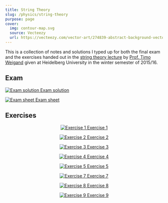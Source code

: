 ```yaml
---
title: String Theory
slug: /physics/string-theory
purpose: page
cover:
  img: contour-map.svg
  source: Vecteezy
  url: https://vecteezy.com/vector-art/274839-abstract-background-vector
---
```


This is a collection of notes and solutions I typed up for both the final exam and the exercises handed out in the [string theory lecture](http://www.thphys.uni-heidelberg.de/~weigand/Strings-2015.html) by [Prof. Timo Weigand](https://www.thphys.uni-heidelberg.de/~weigand/) given at Heidelberg University in the winter semester of 2015/16.

## Exam

<DocsGrid>

[![Exam solution](thumbnails/exam-sol.png) Exam solution](pdfs/exam-sol.pdf)

[![Exam sheet](thumbnails/exam-sheet.png) Exam sheet](pdfs/exam-sheet.pdf)

</DocsGrid>

## Exercises

<DocsGrid minWidth="8em" align="center">

[![Exercise 1](thumbnails/sol-01.png) Exercise 1](pdfs/sol-01.pdf)

[![Exercise 2](thumbnails/sol-02.png) Exercise 2](pdfs/sol-02.pdf)

[![Exercise 3](thumbnails/sol-03.png) Exercise 3](pdfs/sol-03.pdf)

[![Exercise 4](thumbnails/sol-04.png) Exercise 4](pdfs/sol-04.pdf)

[![Exercise 5](thumbnails/sol-05.png) Exercise 5](pdfs/sol-05.pdf)

[![Exercise 7](thumbnails/sol-07.png) Exercise 7](pdfs/sol-07.pdf)

[![Exercise 8](thumbnails/sol-08.png) Exercise 8](pdfs/sol-08.pdf)

[![Exercise 9](thumbnails/sol-09.png) Exercise 9](pdfs/sol-09.pdf)

</DocsGrid>
